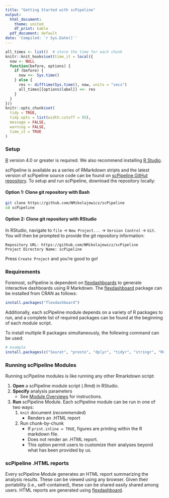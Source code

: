 ```yaml
---
title: "Getting Started with scPipeline"
output:
  html_document:
    theme: united
    df_print: kable
  pdf_document: default
date: 'Compiled: `r Sys.Date()`'
---
```


```r
all_times <- list()  # store the time for each chunk
knitr::knit_hooks$set(time_it = local({
  now <- NULL
  function(before, options) {
    if (before) {
      now <<- Sys.time()
    } else {
      res <- difftime(Sys.time(), now, units = "secs")
      all_times[[options$label]] <<- res
    }
  }
}))
knitr::opts_chunk$set(
  tidy = TRUE,
  tidy.opts = list(width.cutoff = 95),
  message = FALSE,
  warning = FALSE,
  time_it = TRUE
)
```

### Setup

[R](https://www.r-project.org/) version 4.0 or greater is required. We also recommend installing [R Studio](https://www.rstudio.com/).

scPipeline is available as a series of RMarkdown stripts and the latest version of scPipeline source code can be found on [scPipeline GitHut repository](https://github.com/NMikolajewicz/scPipeline). To setup and run scPipeline, download the repository locally:

#### Option 1: Clone git repository with Bash

``` bash
git clone https://github.com/NMikolajewicz/scPipeline
cd scPipeline
```

#### Option 2: Clone git repository with RStudio

In RStudio, navigate to `file` -> `New Project...` -> `Version Control` -> `Git`. You will then be prompted to provide the git repository information:

    Repository URL: https://github.com/NMikolajewicz/scPipeline
    Project Directory Name: scPipeline
    
Press `Create Project` and you're good to go!

### Requirements

Foremost, scPipeline is dependent on [flexdashboards](https://rstudio.github.io/flexdashboard/index.html) to generate interactive dashboards using R Markdown. The [flexdashboard](https://rstudio.github.io/flexdashboard/index.html) package can be installed from CRAN as follows:

```r
install.packages("flexdashboard")
```

Additionally, each scPipeline module depends on a variety of R packages to run, and a complete list of required packages can be found at the beginning of each module script. 

To install multiple R packages simultaneously, the following command can be used:

```r
# example
install.packages(c("Seurat", "presto", "dplyr", "tidyr", "stringr", "RColorBrewer", "ggplot2", "DT", "flexdashboard", "ggrepel", "future",  "ggwordcloud", "scales",  "org.Mm.eg.db", "org.Hs.eg.db","parallel", "doParallel", "foreach"))
```

### Running scPipeline Modules

Running scPipeline modules is like running any other Rmarkdown script:

1. **Open** a scPipeline module script (.Rmd) in RStudio.
2. **Specify** analysis parameters
    * See [Module Overviews](...) for instructions. 
3. **Run** scPipeline Module. Each scPipeline module can be run in one of two ways:
    1. `knit` document (*recommended*)
        * Renders an .HTML report
    2. Run chunk-by-chunk
        * If `print.inline = TRUE`, figures are printing within the R markdown file. 
        * Does not render an .HTML report. 
        * This option permit users to customize their analyses beyond what has been provided by us. 

### scPipeline .HTML reports

Every scPipeline Module generates an HTML report summarizing the analysis results. These can be viewed using any browser. Given their portability (i.e., self-contained), these can be shared easily shared among users. HTML reports are generated using [flexdashboard](https://rstudio.github.io/flexdashboard/index.html).
